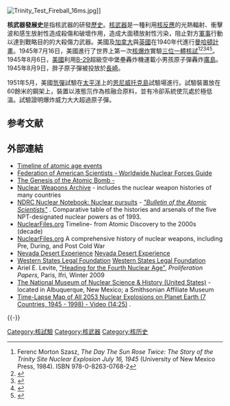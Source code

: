 {{expand|time=2013-03-26T00:39:17+00:00}}
[[Image:Trinity_Test_Fireball_16ms.jpg|thumb]]]]

'''核武器發展史'''是指核武器的研發[[歷史|歷史]]。[[核武器|核武器]]是一種利用[[核反應|核反應]]的光熱輻射、衝擊波和感生放射性造成殺傷和破壞作用，造成大面積放射性污染，阻止對方[[軍事|軍事]]行動以達到戰略目的的大殺傷力武器。美國及[[加拿大|加拿大]]與[[英國|英國]]在1940年代進行[[曼哈頓計畫|曼哈頓計畫]]。1945年7月16日，美國進行了世界上第一次[[核爆炸|核爆炸]]實驗[[三位一體核試|三位一體核試]]<ref>Ferenc Morton Szasz, ''The Day The Sun Rose Twice: The Story of the Trinity Site Nuclear Explosion July 16, 1945'' (University of New Mexico Press, 1984). ISBN 978-0-8263-0768-2</ref><ref>{{cite web |url=http://www.eyewitnesstohistory.com/atomictest.htm |title=The First Atomic Bomb Blast, 1945 |publisher=Eyewitnesstohistory.com |date= |accessdate=2010-02-28 |archive-date=2010-02-28 |archive-url=https://web.archive.org/web/20100228062251/http://www.eyewitnesstohistory.com/atomictest.htm |dead-url=no }}</ref><ref>{{cite web |author=Chris Demarest |url=http://www.trumanlibrary.org/teacher/abomb.htm |title=Atomic Bomb-Truman Press Release-August 6, 1945 |publisher=Trumanlibrary.org |date= |accessdate=2010-02-28 |archive-date=2010-03-07 |archive-url=https://web.archive.org/web/20100307222035/http://www.trumanlibrary.org/teacher/abomb.htm |dead-url=no }}</ref><ref>{{cite web |url=http://www.atomicarchive.com/Docs/Trinity/FinalPreparations.shtml |title=Final Preparations for Rehearsals and Test | The Trinity Test | Historical Documents |publisher=atomicarchive.com |date= |accessdate=2010-02-28 |archive-date=2010-04-07 |archive-url=https://web.archive.org/web/20100407171019/http://www.atomicarchive.com/Docs/Trinity/FinalPreparations.shtml |dead-url=no }}</ref><ref>{{cite web |url=http://www.radiochemistry.org/history/nuke_tests/trinity/index.html |title=TRINITY TEST - JULY 16, 1945 |publisher=Radiochemistry.org |date= |accessdate=2010-02-28 |archive-date=2010-03-11 |archive-url=https://web.archive.org/web/20100311082333/http://www.radiochemistry.org/history/nuke_tests/trinity/index.html |dead-url=no }}</ref>。1945年8月6日，[[美國|美國]]利用[[B-29|B-29]]超級空中堡壘轟炸機運載小男孩原子彈轟炸[[廣島|廣島]]。1945年8月9日，胖子原子彈被投放於[[長崎|長崎]]。

1951年5月，美國[[氫彈|氫彈]]試驗在[[太平洋|太平洋]]上的[[恩尼威托克島|恩尼威托克島]]試驗場進行。試驗裝置放在60餘米的鋼架上，裝置以液態氘作為核融合原料，並有冷卻系統使氘處於極低溫。試驗證明爆炸威力大大超過原子彈。
{{核武器||hidden = 1}}

== 参考文献 ==
{{Reflist}}

== 外部連結 ==
*[http://www.atomicarchive.com/Timeline/Timeline.shtml Timeline of atomic age events] {{Wayback|url=http://www.atomicarchive.com/Timeline/Timeline.shtml |date=20200626155738 }}
*[http://www.fas.org/nuke/guide/ Federation of American Scientists - Worldwide Nuclear Forces Guide] {{Wayback|url=http://www.fas.org/nuke/guide/ |date=20210331211304 }}
*[https://www.webcitation.org/query?url=http://www.geocities.com/thursday930/atomic/genesis.html&date=2009-10-25+23:05:30 The Genesis of the Atomic Bomb -]
*[http://nuclearweaponarchive.org/ Nuclear Weapons Archive] - includes the nuclear weapon histories of many countries
* [http://books.google.com/books?id=qQwAAAAAMBAJ&lpg=PP1&pg=PA48 NDRC Nuclear Notebook: Nuclear pursuits] {{Wayback|url=http://books.google.com/books?id=qQwAAAAAMBAJ&lpg=PP1&pg=PA48 |date=20210121055816 }} - ''[http://www.thebulletin.org "Bulletin of the Atomic Scientists"] {{WebCite|url=https://www.webcitation.org/5ioWAORqh?url=http://www.thebulletin.org/ |date=20090806011052 |dateformat=iso }}''. Comparative table of the histories and arsenals of the five NPT-designated nuclear powers as of 1993.
* [https://web.archive.org/web/20130329133717/http://www.nuclearfiles.org/menu/timeline/index.htm NuclearFiles.org] Timeline- from Atomic Discovery to the 2000s (decade)
* [https://web.archive.org/web/20091208075030/http://www.nuclearfiles.org/menu/key-issues/nuclear-weapons/history/index.htm NuclearFiles.org] A comprehensive history of nuclear weapons, including Pre, During, and Post Cold War
*[[Nevada_Desert_Experience|Nevada Desert Experience]] [http://www.nevadadesertexperience.org Nevada Desert Experience] {{Wayback|url=http://www.nevadadesertexperience.org/ |date=20210322210910 }}
*[[Western_States_Legal_Foundation|Western States Legal Foundation]] [http://www.wslfweb.org Western States Legal Foundation] {{Wayback|url=http://www.wslfweb.org/ |date=20210227093849 }}
* Ariel E. Levite, [https://web.archive.org/web/20111210073703/http://ifri.org/downloads/Levite_Fourth_Nuclear_Age.pdf "Heading for the Fourth Nuclear Age"], ''Proliferation Papers'', Paris, Ifri, Winter 2009
*[http://www.nuclearmuseum.org/ The National Museum of Nuclear Science & History (United States)] {{Wayback|url=http://www.nuclearmuseum.org/ |date=20210327181530 }} - located in Albuquerque, New Mexico; a Smithsonian Affiliate Museum
*[http://www.youtube.com/watch?v=LLCF7vPanrY Time-Lapse Map of All 2053 Nuclear Explosions on Planet Earth (7 Countries, 1945 - 1998) - Video (14:25)] {{Wayback|url=http://www.youtube.com/watch?v=LLCF7vPanrY |date=20210317044954 }}.

{{-}}
{{核技術}}

{{DEFAULTSORT:History Of Nuclear Weapons}}
[[Category:核試驗|Category:核試驗]]
[[Category:核武器|Category:核武器]]
[[Category:核历史|Category:核历史]]